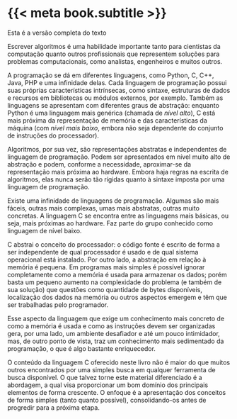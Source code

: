 # {{< meta book.subtitle >}} {.unnumbered}

::: {.content-visible when-profile="completo"}
Esta é a versão completa do texto
:::

::: {.content-visible when-profile="algoritmos"}
Escrever algoritmos é uma habilidade importante tanto para cientistas da computação quanto outros profissionais que representem soluções para problemas computacionais, como analistas, engenheiros e muitos outros.

A programação se dá em diferentes linguagens, como Python, C, C++, Java, PHP e uma infinidade delas. Cada linguagem de programação possui suas próprias características intrínsecas, como sintaxe, estruturas de dados e recursos em bibliotecas ou módulos externos, por exemplo. Também as linguagens se apresentam com diferentes graus de abstração: enquanto Python é uma linguagem mais genérica (chamada de _nível alto_), C está mais próxima da representação de memória e das características da máquina (com _nível mais baixo_, embora não seja dependente do conjunto de instruções do processador).

Algoritmos, por sua vez, são representações abstratas e independentes de linguagem de programação. Podem ser apresentados em nível muito alto de abstração e podem, conforme a necessidade, aproximar-se da representação mais próxima ao hardware. Embora haja regras na escrita de algoritmos, elas nunca serão tão rígidas quanto à sintaxe imposta por uma linguagem de programação.

:::


::: {.content-visible when-profile="programacao"}
Existe uma infinidade de linguagens de programação. Algumas são mais fáceis, outras mais complexas, umas mais abstratas, outras muito concretas. A linguagem\ C se encontra entre as linguagens mais básicas, ou seja, mais próximas ao hardware. Faz parte do grupo conhecido como linguagem de nível baixo.

C abstrai o conceito do processador: o código fonte é escrito de forma a ser independente de qual processador é usado e de qual sistema operacional está instalado. Por outro lado, a abstração em relação à memória é pequena. Em programas mais simples é possível ignorar completamente como a memória é usada para armazenar os dados; porém basta um pequeno aumento na complexidade do problema (e também de sua solução) que questões como quantidade de bytes disponíveis, localização dos dados na memória ou outros aspectos emergem e têm que ser trabalhadas pelo programador. 

Esse aspecto da linguagem que exige um conhecimento mais concreto de como a memória é usada e como as instruções devem ser organizadas gera, por uma lado, um ambiente desafiador e até um pouco intimidador, mas, de outro ponto de vista, traz um conhecimento mais sedimentado da programação, o que é algo bastante enriquecedor.

O conteúdo da linguagem\ C oferecido neste livro não é maior do que muitos outros encontrados por uma simples busca em qualquer ferramenta de busca disponível. O que talvez torne este material diferenciado é a abordagem, a qual visa proporcionar um bom domínio dos principais elementos de forma crescente. O enfoque é a apresentação dos conceitos de forma simples (tanto quanto possível), consolidando-os antes de progredir para a próxima etapa.
:::


<!-- Hack para o documento PDF -->
\renewcommand*\contentsname{Conteúdo}
\setcounter{tocdepth}{0}
\tableofcontents
\mainmatterreal
